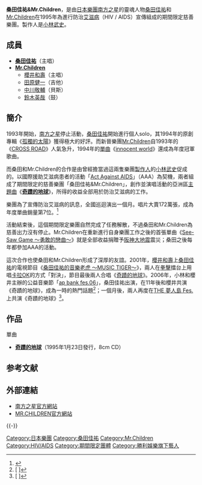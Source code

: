 {{Infobox Musician 
| Name                = 桑田佳祐 & Mr.Children
| Background          = 樂隊
| Genre               = [[搖滾樂|搖滾]]
| Occupation          = 
| Years_active        = 1995年
| Label               = [[Victor_TAISHITA|Victor TAISHITA]]<br />[[TOY'S_FACTORY|TOY'S FACTORY]]
| Production          = 
| Associated_acts     = 
| Influences          = 
| URL                 = 
| Current_members     = [[桑田佳祐|桑田佳祐]]（主唱）<br />[[櫻井和壽|櫻井和壽]]（主唱）<br />[[田原健一|田原健一]]（吉他）<br />[[中川敬輔|中川敬輔]]（貝斯）<br />[[鈴木英哉|鈴木英哉]]（鼓）
| Past_members        = 
}}
'''桑田佳祐&Mr.Children'''，是由[[日本|日本]][[樂團|樂團]][[南方之星|南方之星]]的靈魂人物[[桑田佳祐|桑田佳祐]]和[[Mr.Children|Mr.Children]]在1995年為進行防治[[艾滋病|艾滋病]]（HIV / AIDS）宣傳組成的期間限定慈善樂團。製作人是[[小林武史|小林武史]]。

==成員==
*'''[[桑田佳祐|桑田佳祐]]'''（主唱）
*'''[[Mr.Children|Mr.Children]]'''
**[[櫻井和壽|櫻井和壽]]（主唱）
**[[田原健一|田原健一]]（吉他）
**[[中川敬輔|中川敬輔]]（貝斯）
**[[鈴木英哉|鈴木英哉]]（鼓）

==簡介==
1993年開始，[[南方之星|南方之星]]停止活動，[[桑田佳祐|桑田佳祐]]開始進行個人solo，其1994年的原創專輯《[[孤獨的太陽|孤獨的太陽]]》獲得極大的好評。而新晉樂團[[Mr.Children|Mr.Children]]自1993年的《[[CROSS_ROAD_(Mr.Children單曲)|CROSS ROAD]]》人氣急升，1994年的[[單曲|單曲]]《[[innocent_world|innocent world]]》還成為年度冠軍歌曲。

而桑田和Mr.Children的合作是由曾經擔當過這兩隻樂團[[音樂製作人|製作人]]的[[小林武史|小林武史]]促成的。以國際援助艾滋病患者的活動「[[Act_Against_AIDS|Act Against AIDS]]」（AAA）為契機，兩者組成了期間限定的慈善樂團「桑田佳祐&Mr.Children」，創作並演唱活動的亞洲區[[主題曲|主題曲]]《'''[[奇蹟的地球|奇蹟的地球]]'''》，所得的收益全部用於防治艾滋病的工作。

樂團為了宣傳防治艾滋病的訊息，全國巡迴演出一個月。唱片大賣172萬張，成為年度單曲銷量第7位。<ref>{{Cite web |url=http://www.musictvprogram.com/corner-ranking-1995.html |script-title=ja:1995年間シングルランキング TOP100 |access-date=2010-08-11 |archive-url=https://web.archive.org/web/20100827184530/http://www.musictvprogram.com/corner-ranking-1995.html |archive-date=2010-08-27 |dead-url=yes }}</ref>

活動結束後，這個期間限定樂團自然完成了任務解散，不過桑田和Mr.Children為慈善出力沒有停止。Mr.Children在重新進行自身樂團工作之後的首張單曲《[[See-Saw_Game_～勇敢的戀曲～|See-Saw Game ～勇敢的戀曲～]]》就是全部收益捐贈予[[阪神大地震|阪神大地震]]震災；桑田之後每年都參加AAA的活動。

這次合作也使桑田和Mr.Children形成了深厚的友誼。2001年，[[櫻井和壽|櫻井和壽]]上[[桑田佳祐|桑田佳祐]]的電視節目《[[桑田佳祐的音樂老虎_～MUSIC_TIGER～|桑田佳祐的音樂老虎 ～MUSIC TIGER～]]》，兩人在[[拳擊|拳擊]]擂台上用唱[[卡拉OK|卡拉OK]]的方式「對決」，節目最後兩人合唱《[[奇蹟的地球|奇蹟的地球]]》。2006年，小林和櫻井主辦的公益音樂節「[[ap_bank|ap bank fes.06]]」，桑田佳祐出演，在11年後和櫻井共演《奇蹟的地球》，成為一時的熱門話題<ref>[{{Cite web |url=http://www.oricon.co.jp/music/special/060726_02.html |script-title=ja:ap bank fes'06『Bank Band×最高のアーティスト達による夢の3日間をレポート！！』 |accessdate=2010-08-11 |archive-date=2008-07-26 |archive-url=https://web.archive.org/web/20080726213415/http://www.oricon.co.jp/music/special/060726_02.html |dead-url=no }} {{lang|ja|ap bank fes'06『Bank Band×最高のアーティスト達による夢の3日間をレポート！！』}}]</ref>；一個月後，兩人再度在[[THE_夢人島_Fes.|THE 夢人島 Fes.]]上共演《奇蹟的地球》<ref>[{{Cite web |url=http://www.oricon.co.jp/music/special/060906_03.html |script-title=ja:THE 夢人島 Fes.2006『超豪華アーティスト夢の共演！今夏限定フェスをレポート！！』 |accessdate=2010-08-11 |archive-date=2008-06-22 |archive-url=https://web.archive.org/web/20080622043528/http://www.oricon.co.jp/music/special/060906_03.html |dead-url=no }} {{lang|ja|THE 夢人島 Fes.2006『超豪華アーティスト夢の共演！今夏限定フェスをレポート！！』}}]</ref>。

==作品==
;單曲
*'''[[奇蹟的地球|奇蹟的地球]]'''（1995年1月23日發行，8cm CD）

== 参考文献 ==
{{Reflist|2}}

== 外部連結 ==
* [http://www.sas-fan.net/ 南方之星官方網站] {{Wayback|url=http://www.sas-fan.net/ |date=20100811015517 }}
* [http://www.mrchildren.jp/ MR.CHILDREN官方網站] {{Wayback|url=http://www.mrchildren.jp/ |date=20070716100730 }}

{{-}}
{{桑田佳祐}}
{{Mr.Children}}

{{DEFAULTSORT:Kuwata Keisuke & Mr.Children}}
[[Category:日本樂團|Category:日本樂團]]
[[Category:桑田佳祐|Category:桑田佳祐]]
[[Category:Mr.Children|Category:Mr.Children]]
[[Category:HIV/AIDS|Category:HIV/AIDS]]
[[Category:期間限定團體|Category:期間限定團體]]
[[Category:勝利娛樂旗下藝人|Category:勝利娛樂旗下藝人]]